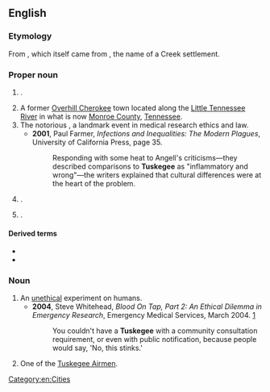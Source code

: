 ==English==
{{wikipedia|Tuskegee (disambiguation)|Tuskegee}}

===Etymology===
From {{der|en|es|Tasquiqui}}, which itself came from {{der|en|mus|Taskeke||warriors}}, the name of a Creek settlement.

===Proper noun===
{{en-proper noun}}

# {{place|en|city|in southwestern|s/Alabama|c/USA|;|county seat|co/Macon County}}.
# A former [[Overhill Cherokee]] town located along the [[Little Tennessee River]] in what is now [[Monroe County]], [[Tennessee]].
# The notorious {{w|Tuskegee syphilis experiment}}, a landmark event in medical research ethics and law.
#* '''2001''', Paul Farmer, ''Infections and Inequalities: The Modern Plagues'', University of California Press, page 35.
#*: Responding with some heat to Angell's criticisms—they described comparisons to '''Tuskegee''' as "inflammatory and wrong"—the writers explained that cultural differences were at the heart of the problem.
# {{w|Tuskegee National Forest}}.
# {{w|Tuskegee University}}.

====Derived terms====
* {{l|en|Tuskegeean}}
* {{l|en|Tuskegee Airman}}

===Noun===
{{en-noun}}

# An [[unethical]] experiment on humans.
#* '''2004''', Steve Whitehead, ''Blood On Tap, Part 2: An Ethical Dilemma in Emergency Research'', Emergency Medical Services, March 2004. [http://publicsafety.com/print/Emergency--Medical-Services/Blood-On-Tap--Part-2--An-Ethical-Dilemma-in-Emergency-Research/1$2291]
#*: You couldn't have a '''Tuskegee''' with a community consultation requirement, or even with public notification, because people would say, 'No, this stinks.'
# {{lb|en|rare|historical}} One of the [[Tuskegee Airman|Tuskegee Airmen]].

{{C|en|Tennessee, USA|People}}

[[Category:en:Cities]]